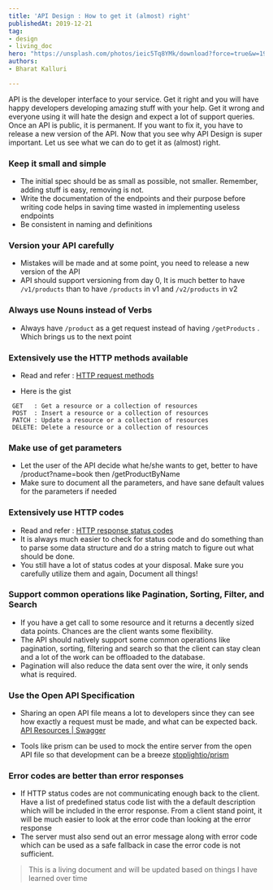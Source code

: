 ```yaml
---
title: 'API Design : How to get it (almost) right'
publishedAt: 2019-12-21
tag:
- design
- living_doc
hero: "https://unsplash.com/photos/ieic5Tq8YMk/download?force=true&w=1920"
authors:
- Bharat Kalluri

---
```

API is the developer interface to your service. Get it right and you will have happy developers developing amazing stuff with your help.
Get it wrong and everyone using it will hate the design and expect a lot of support queries.
Once an API is public, it is permanent. If you want to fix it, you have to release a new version of the API.
Now that you see why API Design is super important. Let us see what we can do to get it as (almost) right.

### Keep it small and simple

- The initial spec should be as small as possible, not smaller. Remember, adding stuff is easy, removing is not.
- Write the documentation of the endpoints and their purpose before writing code helps in saving time wasted in implementing useless endpoints
- Be consistent in naming and definitions

### Version your API carefully

- Mistakes will be made and at some point, you need to release a new version of the API
- API should support versioning from day 0, It is much better to have `/v1/products` than to have `/products` in v1 and `/v2/products` in v2

### Always use Nouns instead of Verbs

- Always have `/product` as a get request instead of having `/getProducts` . Which brings us to the next point

### Extensively use the HTTP methods available

- Read and refer : [HTTP request methods](https://developer.mozilla.org/en-US/docs/Web/HTTP/Methods)

- Here is the gist
```
 GET   : Get a resource or a collection of resources
 POST  : Insert a resource or a collection of resources
 PATCH : Update a resource or a collection of resources
 DELETE: Delete a resource or a collection of resources
```
### Make use of get parameters

- Let the user of the API decide what he/she wants to get, better to have /product?name=book then /getProductByName
- Make sure to document all the parameters, and have sane default values for the parameters if needed

### Extensively use HTTP codes

- Read and refer : [HTTP response status codes](https://developer.mozilla.org/en-US/docs/Web/HTTP/Status)
- It is always much easier to check for status code and do something than to parse some data structure and do a string match to figure out what should be done.
- You still have a lot of status codes at your disposal. Make sure you carefully utilize them and again, Document all things!

### Support common operations like Pagination, Sorting, Filter, and Search

- If you have a get call to some resource and it returns a decently sized data points. Chances are the client wants some flexibility.
- The API should natively support some common operations like pagination, sorting, filtering and search so that the client can stay clean and a lot of the work can be offloaded to the database.
- Pagination will also reduce the data sent over the wire, it only sends what is required.

### Use the Open API Specification

- Sharing an open API file means a lot to developers since they can see how exactly a request must be made, and what can be expected back. [API Resources | Swagger](https://swagger.io/resources/open-api/)

- Tools like prism can be used to mock the entire server from the open API file so that development can be a breeze [stoplightio/prism](https://github.com/stoplightio/prism)

### Error codes are better than error responses

- If HTTP status codes are not communicating enough back to the client. Have a list of predefined status code list with the a default description which
will be included in the error response. From a client stand point, it will be much easier to look at the error code than looking at the error response
- The server must also send out an error message along with error code which can be used as a safe fallback in case the error code is not sufficient.

> This is a living document and will be updated based on things I have learned over time

